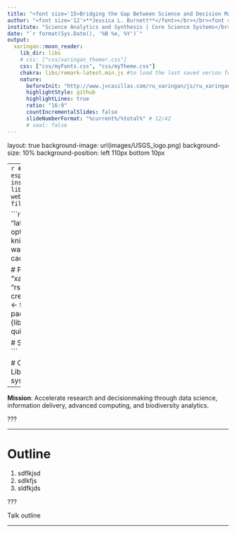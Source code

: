 ```yaml
---
title: "<font size='15>Bridging the Gap Between Science and Decision Making through Software Development and Data Integration</font>"
author: "<font size='12'>**Jessica L. Burnett**</font></br></br><font size='6'>Research Ecologist, Mendenhall Postdoctoral Fellow</font>"
institute: "Science Analytics and Synthesis | Core Science Systems</br>U.S. Geological Survey, Lakewood CO"
date: "`r format(Sys.Date(), '%B %e, %Y')`"
output:
  xaringan::moon_reader:
    lib_dir: libs
    # css: ["css/xaringan_themer.css"]  
    css: ["css/myFonts.css", "css/myTheme.css"]
    chakra: libs/remark-latest.min.js #to load the last saved verion for offline use
    nature:
      beforeInit: "http://www.jvcasillas.com/ru_xaringan/js/ru_xaringan.js"
      highlightStyle: github
      highlightLines: true
      ratio: "16:9"
      countIncrementalSlides: false
      slideNumberFormat: "%current%/%total%" # 12/42 
      # seal: false
---
```


layout: true
background-image: url(images/USGS_logo.png)
background-size: 10%
background-position: left 110px bottom 10px 

---
```r

## This chunk should be run manually, especially when presentation is large.
# install.packages("webshot")
# library(webshot); install_phantomjs()
webshot::webshot(url="prez_draft.html", file="prez_draft.pdf")
```


```r
xaringan::summon_remark(version = "latest", to = "libs/")
options(htmltools.dir.version = FALSE)
knitr::opts_chunk$set(include = FALSE, warning=FALSE, message=FALSE, cache=TRUE, fig.path="/figures")

# PACKAGES
pkgs <- c("tidyverse", "here", "xaringan", "knitr", "rsvg","DiagrammeR","DiagrammeRsvg")
# create a function to load packages
loadPkgs <- function(packages) {
  for(package_name in packages)
  {library(package_name,character.only=TRUE, quietly = TRUE);}
}
loadPkgs(pkgs)

# SET PLOT THEME
theme_set(theme_bw())
```

# Core Science Analytics, Synthesis & Libraries  
__Vision__: Synthesize and deliver Earth system data and information.

--

__Mission__: Accelerate research and decisionmaking through data science, information delivery, advanced computing, and biodiversity analytics.

???

---


# Outline
1. sdflkjsd
1. sdlkfjs 
1. sldfkjds

???

Talk outline

---